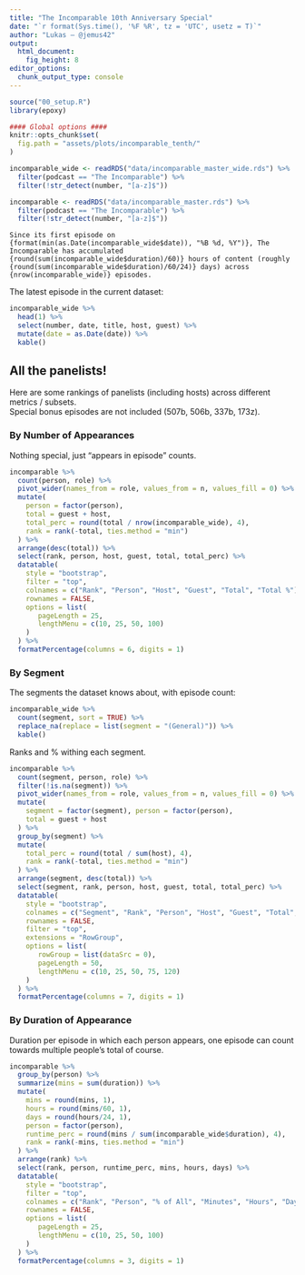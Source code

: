 ```yaml
---
title: "The Incomparable 10th Anniversary Special"
date: "`r format(Sys.time(), '%F %R', tz = 'UTC', usetz = T)`"
author: "Lukas — @jemus42"
output: 
  html_document:
    fig_height: 8
editor_options: 
  chunk_output_type: console
---
```


```r
source("00_setup.R")
library(epoxy)

#### Global options ####
knitr::opts_chunk$set(
  fig.path = "assets/plots/incomparable_tenth/"
)

incomparable_wide <- readRDS("data/incomparable_master_wide.rds") %>%
  filter(podcast == "The Incomparable") %>%
  filter(!str_detect(number, "[a-z]$"))

incomparable <- readRDS("data/incomparable_master.rds") %>%
  filter(podcast == "The Incomparable") %>%
  filter(!str_detect(number, "[a-z]$"))
```

```glue
Since its first episode on {format(min(as.Date(incomparable_wide$date)), "%B %d, %Y")}, The Incomparable has accumulated {round(sum(incomparable_wide$duration)/60)} hours of content (roughly {round(sum(incomparable_wide$duration)/60/24)} days) across {nrow(incomparable_wide)} episodes.
```



The latest episode in the current dataset:

```r
incomparable_wide %>%
  head(1) %>%
  select(number, date, title, host, guest) %>%
  mutate(date = as.Date(date)) %>%
  kable()
```


## All the panelists!

Here are some rankings of panelists (including hosts) across different metrics / subsets.  
Special bonus episodes are not included (507b, 506b, 337b, 173z).

### By Number of Appearances

Nothing special, just "appears in episode" counts.

```r
incomparable %>%
  count(person, role) %>%
  pivot_wider(names_from = role, values_from = n, values_fill = 0) %>%
  mutate(
    person = factor(person),
    total = guest + host,
    total_perc = round(total / nrow(incomparable_wide), 4),
    rank = rank(-total, ties.method = "min")
  ) %>%
  arrange(desc(total)) %>%
  select(rank, person, host, guest, total, total_perc) %>%
  datatable(
    style = "bootstrap",
    filter = "top",
    colnames = c("Rank", "Person", "Host", "Guest", "Total", "Total %"), 
    rownames = FALSE,
    options = list(
       pageLength = 25,
       lengthMenu = c(10, 25, 50, 100)
    )
  ) %>%
  formatPercentage(columns = 6, digits = 1)
```

### By Segment

The segments the dataset knows about, with episode count:

```r
incomparable_wide %>%
  count(segment, sort = TRUE) %>%
  replace_na(replace = list(segment = "(General)")) %>%
  kable()
```

Ranks and % withing each segment.

```r
incomparable %>%
  count(segment, person, role) %>%
  filter(!is.na(segment)) %>%
  pivot_wider(names_from = role, values_from = n, values_fill = 0) %>%
  mutate(
    segment = factor(segment), person = factor(person),
    total = guest + host
  ) %>%
  group_by(segment) %>%
  mutate(
    total_perc = round(total / sum(host), 4),
    rank = rank(-total, ties.method = "min")
  ) %>%
  arrange(segment, desc(total)) %>%
  select(segment, rank, person, host, guest, total, total_perc) %>%
  datatable(
    style = "bootstrap",
    colnames = c("Segment", "Rank", "Person", "Host", "Guest", "Total", "Total %"), 
    rownames = FALSE,
    filter = "top",
    extensions = "RowGroup",
    options = list(
       rowGroup = list(dataSrc = 0),
       pageLength = 50,
       lengthMenu = c(10, 25, 50, 75, 120)
    )
  ) %>%
  formatPercentage(columns = 7, digits = 1)
```

### By Duration of Appearance

Duration per episode in which each person appears, one episode can count towards multiple people's total of course.

```r
incomparable %>%
  group_by(person) %>%
  summarize(mins = sum(duration)) %>%
  mutate(
    mins = round(mins, 1),
    hours = round(mins/60, 1), 
    days = round(hours/24, 1),
    person = factor(person),
    runtime_perc = round(mins / sum(incomparable_wide$duration), 4),
    rank = rank(-mins, ties.method = "min")
  ) %>%
  arrange(rank) %>%
  select(rank, person, runtime_perc, mins, hours, days) %>%
  datatable(
    style = "bootstrap",
    filter = "top",
    colnames = c("Rank", "Person", "% of All", "Minutes", "Hours", "Days"), 
    rownames = FALSE,
    options = list(
       pageLength = 25,
       lengthMenu = c(10, 25, 50, 100)
    )
  ) %>%
  formatPercentage(columns = 3, digits = 1)
```

